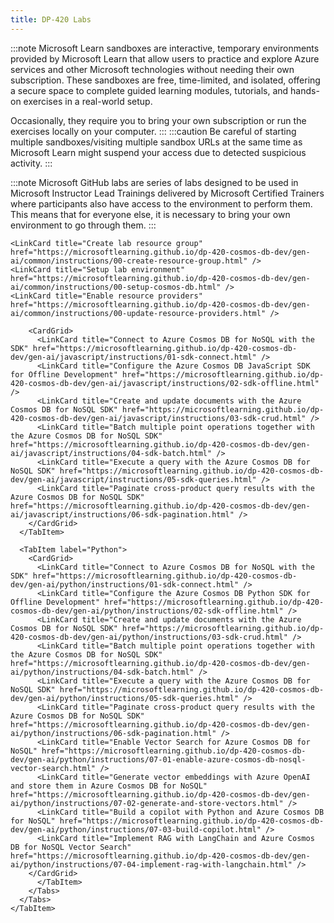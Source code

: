 ---
title: DP-420 Labs
---


<Tabs>
  <TabItem label="Microsoft Learn">

:::note 
Microsoft Learn sandboxes are interactive, temporary environments provided by Microsoft Learn that allow users to practice and explore Azure services and other Microsoft technologies without needing their own subscription. These sandboxes are free, time-limited, and isolated, offering a secure space to complete guided learning modules, tutorials, and hands-on exercises in a real-world setup.

Occasionally, they require you to bring your own subscription or run the exercises locally on your computer.
:::
:::caution 
Be careful of starting multiple sandboxes/visiting multiple sandbox URLs at the same time as Microsoft Learn might suspend your access due to detected suspicious activity. 
:::

  <CardGrid>  
    <LinkCard title="Create an Azure Cosmos DB for NoSQL account" href="https://learn.microsoft.com/training/modules/try-azure-cosmos-db-sql-api/4-exercise-create-account/?WT.mc_id=studentamb_165290" /> 
    <LinkCard title="Configure throughput for Azure Cosmos DB for NoSQL with the Azure portal" href="https://learn.microsoft.com/training/modules/configure-azure-cosmos-db-sql-api/7-exercise-configure-throughput-for-azure-portal/?WT.mc_id=studentamb_165290" /> 
    <LinkCard title="Migrate existing data using Azure Data Factory" href="https://learn.microsoft.com/training/modules/move-data-azure-cosmos-db-sql-api/6-exercise-migrate-existing-data-using-azure-data-factory/?WT.mc_id=studentamb_165290" /> 
    <LinkCard title="Connect to Azure Cosmos DB for NoSQL with the SDK" href="https://learn.microsoft.com/training/modules/use-azure-cosmos-db-sql-api-sdk/7-exercise-connect-to/?WT.mc_id=studentamb_165290" /> 
    <LinkCard title="Configure the Azure Cosmos DB for NoSQL SDK for offline development" href="https://learn.microsoft.com/training/modules/configure-azure-cosmos-db-sql-api-sdk/6-exercise-for-offline-development/?WT.mc_id=studentamb_165290" /> 
    <LinkCard title="Create and update documents with the Azure Cosmos DB for NoSQL SDK" href="https://learn.microsoft.com/training/modules/implement-azure-cosmos-db-sql-api-point-operations/8-exercise-create-update-documents-sdk/?WT.mc_id=studentamb_165290" /> 
    <LinkCard title="Batch multiple point operations together with the Azure Cosmos DB for NoSQL SDK" href="https://learn.microsoft.com/training/modules/perform-cross-document-transactional-operations-azure-cosmos-db-sql-api/4-exercise-batch-multiple-point-operations-together-sdk/?WT.mc_id=studentamb_165290" /> 
    <LinkCard title="Move multiple documents in bulk with the Azure Cosmos DB for NoSQL SDK" href="https://learn.microsoft.com/training/modules/process-bulk-data-azure-cosmos-db-sql-api/5-exercise-move-multiple-documents-bulk-sdk/?WT.mc_id=studentamb_165290" /> 
    <LinkCard title="Execute a query with the Azure Cosmos DB for NoSQL SDK" href="https://learn.microsoft.com/training/modules/query-azure-cosmos-db-sql-api/8-exercise-execute-sdk/?WT.mc_id=studentamb_165290" /> 
    <LinkCard title="Paginate cross-product query results with the Azure Cosmos DB for NoSQL SDK" href="https://learn.microsoft.com/training/modules/author-complex-queries-azure-cosmos-db-sql-api/6-exercise-paginate-cross-product-query-results-sdk/?WT.mc_id=studentamb_165290" /> 
    <LinkCard title="Enable the Azure Cosmos DB for NoSQL Vector Search feature" href="https://learn.microsoft.com/training/modules/build-generative-ai-applications-with-azure-cosmos-db-nosql/3-exercise-enable-azure-cosmos-db-nosql-vector-search/?WT.mc_id=studentamb_165290" /> 
    <LinkCard title="Generate vector embeddings with Azure OpenAI and store them in Azure Cosmos DB for NoSQL" href="https://learn.microsoft.com/training/modules/build-generative-ai-applications-with-azure-cosmos-db-nosql/5-exercise-generate-and-store-vectors/?WT.mc_id=studentamb_165290" /> 
    <LinkCard title="Build a Generative AI application with Python and Azure Cosmos DB for NoSQL" href="https://learn.microsoft.com/training/modules/build-generative-ai-applications-with-azure-cosmos-db-nosql/8-exercise-build-generative-ai-applications/?WT.mc_id=studentamb_165290" /> 
    <LinkCard title="Implement RAG with LangChain and Azure Cosmos DB for NoSQL Vector Search" href="https://learn.microsoft.com/training/modules/build-generative-ai-applications-with-azure-cosmos-db-nosql/10-exercise-implement-rag-with-langchain/?WT.mc_id=studentamb_165290" /> 
    <LinkCard title="Review the default index policy for an Azure Cosmos DB for NoSQL container with the portal" href="https://learn.microsoft.com/training/modules/define-indexes-azure-cosmos-db-sql-api/5-exercise-review-default-index-policy-for-container-portal/?WT.mc_id=studentamb_165290" /> 
    <LinkCard title="Configure an Azure Cosmos DB for NoSQL container's index policy with the portal" href="https://learn.microsoft.com/training/modules/customize-indexes-azure-cosmos-db-sql-api/4-exercise-configure-containers-index-policy-portal/?WT.mc_id=studentamb_165290" /> 
    <LinkCard title="Process change feed events using the Azure Cosmos DB for NoSQL SDK" href="https://learn.microsoft.com/training/modules/consume-azure-cosmos-db-sql-api-change-feed-use-sdk/6-exercise-process-change-feed-events-use-sdk/?WT.mc_id=studentamb_165290" /> 
    <LinkCard title="Process Azure Cosmos DB for NoSQL data using Azure Functions" href="https://learn.microsoft.com/training/modules/handle-events-azure-functions-azure-cosmos-db-sql-api-change-feed/5-exercise-archive-data-using-azure-functions/?WT.mc_id=studentamb_165290" /> 
    <LinkCard title="Search data using Azure Cognitive Search and Azure Cosmos DB for NoSQL" href="https://learn.microsoft.com/training/modules/search-azure-cosmos-db-sql-api-data-azure-cognitive-search/5-exercise-search-data-use-azure-cognitive-search/?WT.mc_id=studentamb_165290" /> 
    <LinkCard title="Measure performance for customer entities" href="https://learn.microsoft.com/training/modules/implement-non-relational-data-model/5-exercise-measure-performance-for-customer-entities/?WT.mc_id=studentamb_165290" /> 
    <LinkCard title="Exercise advanced modeling patterns" href="https://learn.microsoft.com/training/modules/design-data-partitioning-strategy/7-exercise-advanced-modeling-patterns/?WT.mc_id=studentamb_165290" /> 
    <LinkCard title="Connect different regions with the Azure Cosmos DB for NoSQL SDK" href="https://learn.microsoft.com/training/modules/configure-replication-manage-failovers-azure-cosmos-db/8-exercise-connect-different-regions-sql-api-sdk/?WT.mc_id=studentamb_165290" /> 
    <LinkCard title="Configure consistency models in the portal and the Azure Cosmos DB for NoSQL SDK" href="https://learn.microsoft.com/training/modules/use-consistency-models-azure-cosmos-db-sql-api/6-exercise-configure-consistency-models-portal-sdk/?WT.mc_id=studentamb_165290" /> 
    <LinkCard title="Connect multi-region write account with the Azure Cosmos DB for NoSQL SDK" href="https://learn.microsoft.com/training/modules/configure-multi-region-write-azure-cosmos-db-sql-api/6-exercise-connect-multi-region-write-account-sdk/?WT.mc_id=studentamb_165290" /> 
    <LinkCard title="Optimize an Azure Cosmos DB for NoSQL container's index policy for common operations" href="https://learn.microsoft.com/training/modules/choose-indexes-azure-cosmos-db-sql-api/5-exercise-optimize-containers-index-policy-common-operations/?WT.mc_id=studentamb_165290" /> 
    <LinkCard title="Optimize an Azure Cosmos DB for NoSQL container's index policy for a specific query" href="https://learn.microsoft.com/training/modules/measure-index-azure-cosmos-db-sql-api/6-exercise-optimize-containers-index-policy-for-specific-query/?WT.mc_id=studentamb_165290" /> 
    <LinkCard title="Use Azure Monitor to analyze an Azure Cosmos DB for NoSQL account" href="https://learn.microsoft.com/training/modules/measure-performance-azure-cosmos-db-sql-api/6-exercise-use-azure-monitor-to-analyze-account/?WT.mc_id=studentamb_165290" /> 
    <LinkCard title="Troubleshoot an application using the Azure Cosmos DB for NoSQL SDK" href="https://learn.microsoft.com/training/modules/monitor-responses-events-azure-cosmos-db-sql-api/7-exercise-troubleshoot-application-using-sdk/?WT.mc_id=studentamb_165290" /> 
    <LinkCard title="Recover a database or container from a recovery point" href="https://learn.microsoft.com/training/modules/implement-backup-restore-for-azure-cosmos-db-sql-api/5-exercise-recover-database-container-from-recovery-point/?WT.mc_id=studentamb_165290" /> 
    <LinkCard title="Store Azure Cosmos DB for NoSQL account keys in Azure Key Vault" href="https://learn.microsoft.com/training/modules/implement-security-azure-cosmos-db-sql-api/7-exercise-store-account-keys-azure-key-vault/?WT.mc_id=studentamb_165290" /> 
    <LinkCard title="Adjust provisioned throughput using an Azure CLI script" href="https://learn.microsoft.com/training/modules/write-scripts-for-azure-cosmos-db-sql-api/8-exercise-adjust-provisioned-throughput-using-azure-cli-script/?WT.mc_id=studentamb_165290" /> 
    <LinkCard title="Create an Azure Cosmos DB for NoSQL container using Azure Resource Manager templates" href="https://learn.microsoft.com/training/modules/create-resource-template-for-azure-cosmos-db-sql-api/7-exercise-create-container-using-azure-resource-manager-templates/?WT.mc_id=studentamb_165290" /> 
    <LinkCard title="Create a stored procedure with the Azure portal" href="https://learn.microsoft.com/training/modules/build-multi-item-transactions-azure-cosmos-db-sql-api/6-exercise-create-stored-procedure-azure-portal/?WT.mc_id=studentamb_165290" /> 
  </CardGrid>
  </TabItem>

  <TabItem label="Microsoft GitHub">

:::note 
Microsoft GitHub labs are series of labs designed to be used in Microsoft Instructor Lead Trainings delivered by Microsoft Certified Trainers where participants also have access to the environment to perform them. This means that for everyone else, it is necessary to bring your own environment to go through them. 
:::

 <Tabs>
  <TabItem label="C#">
    <LinkCard title="Create lab resource group" href="https://microsoftlearning.github.io/dp-420-cosmos-db-dev/instructions/00-create-resource-group.html" /> 
    <LinkCard title="Setup lab environment" href="https://microsoftlearning.github.io/dp-420-cosmos-db-dev/instructions/00-setup-environment.html" /> 
    <LinkCard title="Enable resource providers" href="https://microsoftlearning.github.io/dp-420-cosmos-db-dev/instructions/00-update-resource-providers.html" /> 
    <CardGrid>
    <LinkCard title="Create an Azure Cosmos DB for NoSQL account" href="https://microsoftlearning.github.io/dp-420-cosmos-db-dev/instructions/01-create-account.html" /> 
    <LinkCard title="Configure throughput for Azure Cosmos DB For NoSQL with the Azure portal" href="https://microsoftlearning.github.io/dp-420-cosmos-db-dev/instructions/02-configure-throughput.html" /> 
    <LinkCard title="Migrate existing data using Azure Data Factory" href="https://microsoftlearning.github.io/dp-420-cosmos-db-dev/instructions/03-migrate-data.html" /> 
    <LinkCard title="Connect to Azure Cosmos DB for NoSQL with the SDK" href="https://microsoftlearning.github.io/dp-420-cosmos-db-dev/instructions/04-sdk-connect.html" /> 
    <LinkCard title="Configure the Azure Cosmos DB for NoSQL SDK for offline development" href="https://microsoftlearning.github.io/dp-420-cosmos-db-dev/instructions/05-sdk-offline.html" /> 
    <LinkCard title="Create and update documents with the Azure Cosmos DB for NoSQL SDK" href="https://microsoftlearning.github.io/dp-420-cosmos-db-dev/instructions/06-sdk-crud.html" /> 
    <LinkCard title="Batch multiple point operations together with the Azure Cosmos DB for NoSQL SDK" href="https://microsoftlearning.github.io/dp-420-cosmos-db-dev/instructions/07-sdk-batch.html" /> 
    <LinkCard title="Move multiple documents in bulk with the Azure Cosmos DB for NoSQL SDK" href="https://microsoftlearning.github.io/dp-420-cosmos-db-dev/instructions/08-sdk-bulk.html" /> 
    <LinkCard title="Execute a query with the Azure Cosmos DB for NoSQL SDK" href="https://microsoftlearning.github.io/dp-420-cosmos-db-dev/instructions/09-sdk-queries.html" /> 
    <LinkCard title="Paginate cross-product query results with the Azure Cosmos DB for NoSQL SDK" href="https://microsoftlearning.github.io/dp-420-cosmos-db-dev/instructions/10-sdk-pagination.html" /> 
    <LinkCard title="Review the default index policy for an Azure Cosmos DB for NoSQL container with the portal" href="https://microsoftlearning.github.io/dp-420-cosmos-db-dev/instructions/11-default-indexing-policy.html" /> 
    <LinkCard title="Configure an Azure Cosmos DB for NoSQL container’s index policy using the SDK" href="https://microsoftlearning.github.io/dp-420-cosmos-db-dev/instructions/12-sdk-indexing-policy-custom.html" /> 
    <LinkCard title="Process change feed events using the Azure Cosmos DB for NoSQL SDK" href="https://microsoftlearning.github.io/dp-420-cosmos-db-dev/instructions/13-change-feed.html" /> 
    <LinkCard title="Process Azure Cosmos DB for NoSQL data using Azure Functions" href="https://microsoftlearning.github.io/dp-420-cosmos-db-dev/instructions/14-functions.html" /> 
    <LinkCard title="Search data using Azure AI Search and Azure Cosmos DB for NoSQL" href="https://microsoftlearning.github.io/dp-420-cosmos-db-dev/instructions/15-cognitive-search.html" /> 
    <LinkCard title="Measure performance for customer entities" href="https://microsoftlearning.github.io/dp-420-cosmos-db-dev/instructions/16-measure-performance.html" /> 
    <LinkCard title="Cost of denormalizing data and aggregates and using the change feed for referential integrity" href="https://microsoftlearning.github.io/dp-420-cosmos-db-dev/instructions/17-denormalize.html" /> 
    <LinkCard title="Connect to different regions with the Azure Cosmos DB for NoSQL SDK" href="https://microsoftlearning.github.io/dp-420-cosmos-db-dev/instructions/20-sdk-regions.html" /> 
    <LinkCard title="Configure consistency models in the portal and the Azure Cosmos DB for NoSQL SDK" href="https://microsoftlearning.github.io/dp-420-cosmos-db-dev/instructions/21-sdk-consistency-model.html" /> 
    <LinkCard title="Connect to a multi-region write account with the Azure Cosmos DB for NoSQL SDK" href="https://microsoftlearning.github.io/dp-420-cosmos-db-dev/instructions/22-sdk-multi-region.html" /> 
    <LinkCard title="Optimize an Azure Cosmos DB for NoSQL container’s indexing policy for common operations" href="https://microsoftlearning.github.io/dp-420-cosmos-db-dev/instructions/23-index-optimization.html" /> 
    <LinkCard title="Optimize an Azure Cosmos DB for NoSQL container’s index policy for a specific query" href="https://microsoftlearning.github.io/dp-420-cosmos-db-dev/instructions/24-query-optimization.html" /> 
    <LinkCard title="Use Azure Monitor to analyze an Azure Cosmos DB for NoSQL account" href="https://microsoftlearning.github.io/dp-420-cosmos-db-dev/instructions/25-monitor.html" /> 
    <LinkCard title="Troubleshoot an application using the Azure Cosmos DB for NoSQL SDK" href="https://microsoftlearning.github.io/dp-420-cosmos-db-dev/instructions/26-sdk-troubleshoot.html" /> 
    <LinkCard title="Recover a database or container from a recovery point" href="https://microsoftlearning.github.io/dp-420-cosmos-db-dev/instructions/27-backup-recover.html" /> 
    <LinkCard title="Store Azure Cosmos DB for NoSQL account keys in Azure Key Vault" href="https://microsoftlearning.github.io/dp-420-cosmos-db-dev/instructions/28-key-vault.html" /> 
    <LinkCard title="Adjust provisioned throughput using an Azure CLI script" href="https://microsoftlearning.github.io/dp-420-cosmos-db-dev/instructions/30-adjust-throughput-cli-script.html" /> 
    <LinkCard title="Create an Azure Cosmos DB for NoSQL container using Azure Resource Manager templates" href="https://microsoftlearning.github.io/dp-420-cosmos-db-dev/instructions/31-create-container-arm-template.html" /> 
    <LinkCard title="Create a stored procedure with the Azure portal" href="https://microsoftlearning.github.io/dp-420-cosmos-db-dev/instructions/32-create-sproc-portal.html" /> 
    <LinkCard title="Implement and then use user-defined functions with the SDK" href="https://microsoftlearning.github.io/dp-420-cosmos-db-dev/instructions/33-create-use-udf-sdk.html" /> 
  </CardGrid>
    </TabItem>
  <TabItem label="GenAI">

    <LinkCard title="Create lab resource group" href="https://microsoftlearning.github.io/dp-420-cosmos-db-dev/gen-ai/common/instructions/00-create-resource-group.html" /> 
    <LinkCard title="Setup lab environment" href="https://microsoftlearning.github.io/dp-420-cosmos-db-dev/gen-ai/common/instructions/00-setup-cosmos-db.html" /> 
    <LinkCard title="Enable resource providers" href="https://microsoftlearning.github.io/dp-420-cosmos-db-dev/gen-ai/common/instructions/00-update-resource-providers.html" /> 
  </TabItem>
    <Tabs>
      <TabItem label="JavaScript">
        <LinkCard title="Setup lab environment" href="https://microsoftlearning.github.io/dp-420-cosmos-db-dev/gen-ai/javascript/instructions/00-setup-lab-environment.html" /> 

        <CardGrid>
          <LinkCard title="Connect to Azure Cosmos DB for NoSQL with the SDK" href="https://microsoftlearning.github.io/dp-420-cosmos-db-dev/gen-ai/javascript/instructions/01-sdk-connect.html" /> 
          <LinkCard title="Configure the Azure Cosmos DB JavaScript SDK for Offline Development" href="https://microsoftlearning.github.io/dp-420-cosmos-db-dev/gen-ai/javascript/instructions/02-sdk-offline.html" /> 
          <LinkCard title="Create and update documents with the Azure Cosmos DB for NoSQL SDK" href="https://microsoftlearning.github.io/dp-420-cosmos-db-dev/gen-ai/javascript/instructions/03-sdk-crud.html" /> 
          <LinkCard title="Batch multiple point operations together with the Azure Cosmos DB for NoSQL SDK" href="https://microsoftlearning.github.io/dp-420-cosmos-db-dev/gen-ai/javascript/instructions/04-sdk-batch.html" /> 
          <LinkCard title="Execute a query with the Azure Cosmos DB for NoSQL SDK" href="https://microsoftlearning.github.io/dp-420-cosmos-db-dev/gen-ai/javascript/instructions/05-sdk-queries.html" /> 
          <LinkCard title="Paginate cross-product query results with the Azure Cosmos DB for NoSQL SDK" href="https://microsoftlearning.github.io/dp-420-cosmos-db-dev/gen-ai/javascript/instructions/06-sdk-pagination.html" /> 
        </CardGrid>
      </TabItem>

      <TabItem label="Python">
        <CardGrid>
          <LinkCard title="Connect to Azure Cosmos DB for NoSQL with the SDK" href="https://microsoftlearning.github.io/dp-420-cosmos-db-dev/gen-ai/python/instructions/01-sdk-connect.html" /> 
          <LinkCard title="Configure the Azure Cosmos DB Python SDK for Offline Development" href="https://microsoftlearning.github.io/dp-420-cosmos-db-dev/gen-ai/python/instructions/02-sdk-offline.html" /> 
          <LinkCard title="Create and update documents with the Azure Cosmos DB for NoSQL SDK" href="https://microsoftlearning.github.io/dp-420-cosmos-db-dev/gen-ai/python/instructions/03-sdk-crud.html" /> 
          <LinkCard title="Batch multiple point operations together with the Azure Cosmos DB for NoSQL SDK" href="https://microsoftlearning.github.io/dp-420-cosmos-db-dev/gen-ai/python/instructions/04-sdk-batch.html" /> 
          <LinkCard title="Execute a query with the Azure Cosmos DB for NoSQL SDK" href="https://microsoftlearning.github.io/dp-420-cosmos-db-dev/gen-ai/python/instructions/05-sdk-queries.html" /> 
          <LinkCard title="Paginate cross-product query results with the Azure Cosmos DB for NoSQL SDK" href="https://microsoftlearning.github.io/dp-420-cosmos-db-dev/gen-ai/python/instructions/06-sdk-pagination.html" /> 
          <LinkCard title="Enable Vector Search for Azure Cosmos DB for NoSQL" href="https://microsoftlearning.github.io/dp-420-cosmos-db-dev/gen-ai/python/instructions/07-01-enable-azure-cosmos-db-nosql-vector-search.html" /> 
          <LinkCard title="Generate vector embeddings with Azure OpenAI and store them in Azure Cosmos DB for NoSQL" href="https://microsoftlearning.github.io/dp-420-cosmos-db-dev/gen-ai/python/instructions/07-02-generate-and-store-vectors.html" /> 
          <LinkCard title="Build a copilot with Python and Azure Cosmos DB for NoSQL" href="https://microsoftlearning.github.io/dp-420-cosmos-db-dev/gen-ai/python/instructions/07-03-build-copilot.html" /> 
          <LinkCard title="Implement RAG with LangChain and Azure Cosmos DB for NoSQL Vector Search" href="https://microsoftlearning.github.io/dp-420-cosmos-db-dev/gen-ai/python/instructions/07-04-implement-rag-with-langchain.html" /> 
        </CardGrid>
          </TabItem>
        </Tabs>
      </Tabs>
    </TabItem>
  </Tabs>
